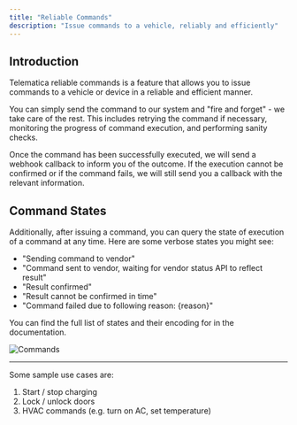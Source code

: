 ```yaml
---
title: "Reliable Commands"
description: "Issue commands to a vehicle, reliably and efficiently"
---
```


## Introduction
Telematica reliable commands is a feature that allows you to issue commands to a vehicle or device in a reliable and efficient manner. 

You can simply send the command to our system and "fire and forget" - we take care of the rest. 
This includes retrying the command if necessary, monitoring the progress of command execution, and performing sanity checks. 

Once the command has been successfully executed, we will send a webhook callback to inform you of the outcome. 
If the execution cannot be confirmed or if the command fails, we will still send you a callback with the relevant information. 


## Command States
Additionally, after issuing a command, you can query the state of execution of a command at any time.
Here are some verbose states you might see:

- "Sending command to vendor"
- "Command sent to vendor, waiting for vendor status API to reflect result"
- "Result confirmed"
- "Result cannot be confirmed in time"
- "Command failed due to following reason: {reason}"

You can find the full list of states and their encoding for in the documentation.

![Commands](/images/reference/commands.png "Commands")


---

Some sample use cases are:

1. Start / stop charging
2. Lock / unlock doors
3. HVAC commands (e.g. turn on AC, set temperature)

